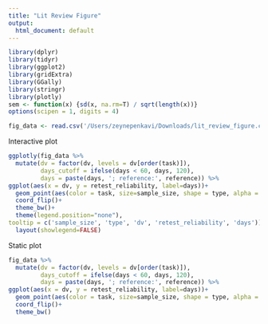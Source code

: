 ```yaml
---
title: "Lit Review Figure"
output:
  html_document: default
---
```


```r
library(dplyr)
library(tidyr)
library(ggplot2)
library(gridExtra)
library(GGally)
library(stringr)
library(plotly)
sem <- function(x) {sd(x, na.rm=T) / sqrt(length(x))}
options(scipen = 1, digits = 4)
```

```r
fig_data <- read.csv('/Users/zeynepenkavi/Downloads/lit_review_figure.csv')
```

Interactive plot

```r
ggplotly(fig_data %>%
  mutate(dv = factor(dv, levels = dv[order(task)]),
         days_cutoff = ifelse(days < 60, days, 120),
         days = paste(days, '; reference:', reference)) %>%
ggplot(aes(x = dv, y = retest_reliability, label=days))+
  geom_point(aes(color = task, size=sample_size, shape = type, alpha = days_cutoff))+
  coord_flip()+
  theme_bw()+
  theme(legend.position="none"),
tooltip = c('sample_size', 'type', 'dv', 'retest_reliability', 'days')) %>%
  layout(showlegend=FALSE)
```

Static plot

```r
fig_data %>%
  mutate(dv = factor(dv, levels = dv[order(task)]),
         days_cutoff = ifelse(days < 60, days, 120),
         days = paste(days, '; reference:', reference)) %>%
ggplot(aes(x = dv, y = retest_reliability, label=days))+
  geom_point(aes(color = task, size=sample_size, shape = type, alpha = days_cutoff))+
  coord_flip()+
  theme_bw()
```
